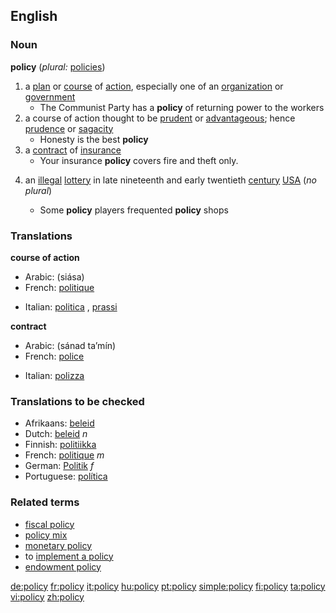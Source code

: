==English==

===Noun===
'''policy'''  (''plural:'' [[policies]])
{{wikipedia}}
#a [[plan]] or [[course]] of [[action]], especially one of an [[organization]] or [[government]]
#* The Communist Party has a '''policy''' of returning power to the workers
#a course of action thought to be [[prudent]] or [[advantageous]]; hence [[prudence]] or [[sagacity]]
#* Honesty is the best '''policy'''
#a [[contract]]  of [[insurance]]
#* Your insurance '''policy''' covers fire and theft only.
#{{obsolete}}an [[illegal]] [[lottery]] in late nineteenth and early twentieth [[century]] [[USA]] (''no plural'')
#* Some '''policy''' players frequented '''policy''' shops

===Translations===

'''course of action'''
{{top}}
*Arabic: {{ARchar|[[سياسة]]}} (siása) {{f}}
*French: [[politique]] {{f}}
{{mid}}
*Italian: [[politica]] {{f}}, [[prassi]] {{f}}
{{bottom}}

'''contract'''
{{top}}
*Arabic: {{ARchar|[[سند تأمين]]}} (sánad ta’mín) {{m}}
*French: [[police]] {{f}}
{{mid}}
*Italian: [[polizza]] {{f}}
{{bottom}}

===Translations to be checked===
*Afrikaans: [[beleid]]
*Dutch: [[beleid]] ''n''
*Finnish: [[politiikka]]
*French: [[politique]] ''m''
*German: [[Politik]] ''f''
*Portuguese: [[política]]

===Related terms===
*[[fiscal policy]]
*[[policy mix]]
*[[monetary policy]]
*to [[implement a policy]]
*[[endowment policy]]

[[de:policy]]
[[fr:policy]]
[[it:policy]]
[[hu:policy]]
[[pt:policy]]
[[simple:policy]]
[[fi:policy]]
[[ta:policy]]
[[vi:policy]]
[[zh:policy]]